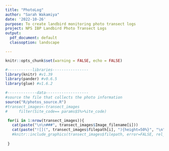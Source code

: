 ```yaml
---
title: "PhotoLog"
author: "Sarah Wakamiya"
date: '2022-10-26'
purpose: To create landbird monitoring photo transect logs
project: NPS IBP Landbird Photo Transect Logs
output:
  pdf_document: default
  classoption: landscape

---
```


```r
knitr::opts_chunk$set(warning = FALSE, echo = FALSE)

#-----------libraries----------------
library(knitr) #v1.39
library(pander) #v0.6.5
library(glue) #v1.6.2

#-------------data-------------------
#source the file that collects the photo information
source("R/photos_source.R")
#transect_images<-transect_images
#     filter(Site_code== params$S%>%ite_code)

```


```r

 for(i in 1:nrow(transect_images)){
   cat(paste("\n\n###", transect_images$Image_filename[i]))
   cat(paste("![](", transect_images$filepath[i], "){height=50%}", "\n"))
   #knitr::include_graphics(transect_images$filepath, error=FALSE, rel_path = FALSE)
 
 }
```

